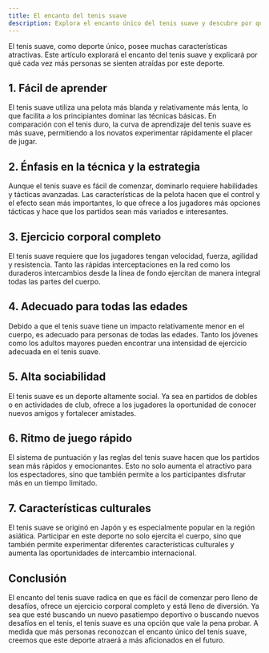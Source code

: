 ```yaml
---
title: El encanto del tenis suave
description: Explora el encanto único del tenis suave y descubre por qué este deporte atrae a tantos aficionados.
---
```


El tenis suave, como deporte único, posee muchas características atractivas. Este artículo explorará el encanto del tenis suave y explicará por qué cada vez más personas se sienten atraídas por este deporte.

## 1. Fácil de aprender

El tenis suave utiliza una pelota más blanda y relativamente más lenta, lo que facilita a los principiantes dominar las técnicas básicas. En comparación con el tenis duro, la curva de aprendizaje del tenis suave es más suave, permitiendo a los novatos experimentar rápidamente el placer de jugar.

## 2. Énfasis en la técnica y la estrategia

Aunque el tenis suave es fácil de comenzar, dominarlo requiere habilidades y tácticas avanzadas. Las características de la pelota hacen que el control y el efecto sean más importantes, lo que ofrece a los jugadores más opciones tácticas y hace que los partidos sean más variados e interesantes.

## 3. Ejercicio corporal completo

El tenis suave requiere que los jugadores tengan velocidad, fuerza, agilidad y resistencia. Tanto las rápidas interceptaciones en la red como los duraderos intercambios desde la línea de fondo ejercitan de manera integral todas las partes del cuerpo.

## 4. Adecuado para todas las edades

Debido a que el tenis suave tiene un impacto relativamente menor en el cuerpo, es adecuado para personas de todas las edades. Tanto los jóvenes como los adultos mayores pueden encontrar una intensidad de ejercicio adecuada en el tenis suave.

## 5. Alta sociabilidad

El tenis suave es un deporte altamente social. Ya sea en partidos de dobles o en actividades de club, ofrece a los jugadores la oportunidad de conocer nuevos amigos y fortalecer amistades.

## 6. Ritmo de juego rápido

El sistema de puntuación y las reglas del tenis suave hacen que los partidos sean más rápidos y emocionantes. Esto no solo aumenta el atractivo para los espectadores, sino que también permite a los participantes disfrutar más en un tiempo limitado.

## 7. Características culturales

El tenis suave se originó en Japón y es especialmente popular en la región asiática. Participar en este deporte no solo ejercita el cuerpo, sino que también permite experimentar diferentes características culturales y aumenta las oportunidades de intercambio internacional.

## Conclusión

El encanto del tenis suave radica en que es fácil de comenzar pero lleno de desafíos, ofrece un ejercicio corporal completo y está lleno de diversión. Ya sea que esté buscando un nuevo pasatiempo deportivo o buscando nuevos desafíos en el tenis, el tenis suave es una opción que vale la pena probar. A medida que más personas reconozcan el encanto único del tenis suave, creemos que este deporte atraerá a más aficionados en el futuro.
